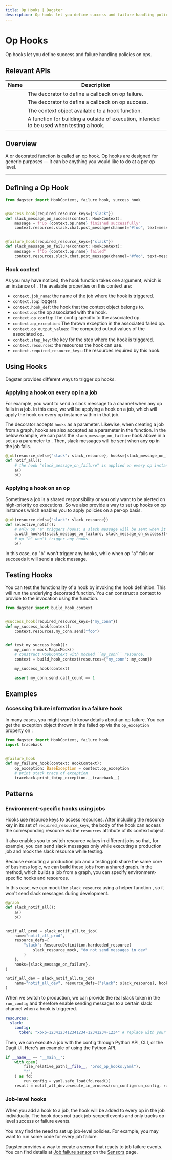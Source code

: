 ```yaml
---
title: Op Hooks | Dagster
description: Op hooks let you define success and failure handling policies on ops.
---
```


# Op Hooks

Op hooks let you define success and failure handling policies on ops.

## Relevant APIs

| Name                                                          | Description                                                                                                                |
| ------------------------------------------------------------- | -------------------------------------------------------------------------------------------------------------------------- |
| <PyObject module="dagster" object="failure_hook" decorator /> | The decorator to define a callback on op failure.                                                                          |
| <PyObject module="dagster" object="success_hook" decorator /> | The decorator to define a callback on op success.                                                                          |
| <PyObject module="dagster" object="HookContext"  />           | The context object available to a hook function.                                                                           |
| <PyObject module="dagster" object="build_hook_context" />     | A function for building a <PyObject object="HookContext" /> outside of execution, intended to be used when testing a hook. |

## Overview

A <PyObject module="dagster" object="success_hook" displayText="@success_hook" /> or <PyObject module="dagster" object="failure_hook" displayText="@failure_hook" /> decorated function is called an op hook. Op hooks are designed for generic purposes — it can be anything you would like to do at a per op level.

---

## Defining a Op Hook

```python file=/concepts/solids_pipelines/op_hooks.py startafter=start_repo_marker_0 endbefore=end_repo_marker_0
from dagster import HookContext, failure_hook, success_hook


@success_hook(required_resource_keys={"slack"})
def slack_message_on_success(context: HookContext):
    message = f"Op {context.op.name} finished successfully"
    context.resources.slack.chat.post_message(channel="#foo", text=message)


@failure_hook(required_resource_keys={"slack"})
def slack_message_on_failure(context: HookContext):
    message = f"Op {context.op.name} failed"
    context.resources.slack.chat.post_message(channel="#foo", text=message)
```

### Hook context

As you may have noticed, the hook function takes one argument, which is an instance of <PyObject module="dagster" object="HookContext" />. The available properties on this context are:

- `context.job_name`: the name of the job where the hook is triggered.
- `context.log`: loggers
- `context.hook_def`: the hook that the context object belongs to.
- `context.op`: the op associated with the hook.
- `context.op_config`: The config specific to the associated op.
- `context.op_exception`: The thrown exception in the associated failed op.
- `context.op_output_values`: The computed output values of the associated op.
- `context.step_key`: the key for the step where the hook is triggered.
- `context.resources`: the resources the hook can use.
- `context.required_resource_keys`: the resources required by this hook.

## Using Hooks

Dagster provides different ways to trigger op hooks.

### Applying a hook on every op in a job

For example, you want to send a slack message to a channel when any op fails in a job. In this case, we will be applying a hook on a job, which will apply the hook on every op instance within in that job.

The <PyObject module="dagster" object="job" displayText="@job" /> decorator accepts `hooks` as a parameter. Likewise, when creating a job from a graph, hooks are also accepted as a parameter in the <PyObject object="GraphDefinition" method="to_job" /> function. In the below example, we can pass the `slack_message_on_failure` hook above in a set as a parameter to <PyObject module="dagster" object="job" displayText="@job" />. Then, slack messages will be sent when any op in the job fails.

```python file=/concepts/solids_pipelines/op_hooks.py startafter=start_repo_marker_1 endbefore=end_repo_marker_1
@job(resource_defs={"slack": slack_resource}, hooks={slack_message_on_failure})
def notif_all():
    # the hook "slack_message_on_failure" is applied on every op instance within this graph
    a()
    b()
```

### Applying a hook on an op

Sometimes a job is a shared responsibility or you only want to be alerted on high-priority op executions. So we also provide a way to set up hooks on op instances which enables you to apply policies on a per-op basis.

```python file=/concepts/solids_pipelines/op_hooks.py startafter=start_repo_marker_2 endbefore=end_repo_marker_2
@job(resource_defs={"slack": slack_resource})
def selective_notif():
    # only op "a" triggers hooks: a slack message will be sent when it fails or succeeds
    a.with_hooks({slack_message_on_failure, slack_message_on_success})()
    # op "b" won't trigger any hooks
    b()
```

In this case, op "b" won't trigger any hooks, while when op "a" fails or succeeds it will send a slack message.

## Testing Hooks

You can test the functionality of a hook by invoking the hook definition. This will run the underlying decorated function. You can construct a context to provide to the invocation using the <PyObject object="build_hook_context" /> function.

```python file=/concepts/solids_pipelines/op_hooks.py startafter=start_testing_hooks endbefore=end_testing_hooks
from dagster import build_hook_context


@success_hook(required_resource_keys={"my_conn"})
def my_success_hook(context):
    context.resources.my_conn.send("foo")


def test_my_success_hook():
    my_conn = mock.MagicMock()
    # construct HookContext with mocked ``my_conn`` resource.
    context = build_hook_context(resources={"my_conn": my_conn})

    my_success_hook(context)

    assert my_conn.send.call_count == 1
```

## Examples

### Accessing failure information in a failure hook

In many cases, you might want to know details about an op failure. You can get the exception object thrown in the failed op via the `op_exception` property on <PyObject module="dagster" object="HookContext" />:

```python file=/concepts/solids_pipelines/op_hooks_context.py startafter=start_failure_hook_op_exception endbefore=end_failure_hook_op_exception
from dagster import HookContext, failure_hook
import traceback


@failure_hook
def my_failure_hook(context: HookContext):
    op_exception: BaseException = context.op_exception
    # print stack trace of exception
    traceback.print_tb(op_exception.__traceback__)
```

## Patterns

### <Check/> Environment-specific hooks using jobs

Hooks use resource keys to access resources. After including the resource key in its set of `required_resource_keys`, the body of the hook can access the corresponding resource via the `resources` attribute of its context object.

It also enables you to switch resource values in different jobs so that, for example, you can send slack messages only while executing a production job and mock the slack resource while testing.

Because executing a production job and a testing job share the same core of business logic, we can build these jobs from a shared [graph](/concepts/solids-pipelines/pipelines#from-a-graph). In the <PyObject object="GraphDefinition" method="to_job" /> method, which builds a job from a graph, you can specify environment-specific hooks and resources.

In this case, we can mock the `slack_resource` using a helper function <PyObject module="dagster" object="ResourceDefinition" displayText="ResourceDefinition.hardcoded_resource()"/>, so it won't send slack messages during development.

```python file=/concepts/solids_pipelines/op_hooks.py startafter=start_repo_marker_3 endbefore=end_repo_marker_3
@graph
def slack_notif_all():
    a()
    b()


notif_all_prod = slack_notif_all.to_job(
    name="notif_all_prod",
    resource_defs={
        "slack": ResourceDefinition.hardcoded_resource(
            slack_resource_mock, "do not send messages in dev"
        )
    },
    hooks={slack_message_on_failure},
)

notif_all_dev = slack_notif_all.to_job(
    name="notif_all_dev", resource_defs={"slack": slack_resource}, hooks={slack_message_on_failure}
)
```

When we switch to production, we can provide the real slack token in the `run_config` and therefore enable sending messages to a certain slack channel when a hook is triggered.

```yaml file=/concepts/solids_pipelines/prod_op_hooks.yaml
resources:
  slack:
    config:
      token: "xoxp-1234123412341234-12341234-1234" # replace with your slack token
```

Then, we can execute a job with the config through Python API, CLI, or the Dagit UI. Here's an example of using the Python API.

```python file=/concepts/solids_pipelines/op_hooks.py startafter=start_repo_main endbefore=end_repo_main
if __name__ == "__main__":
    with open(
        file_relative_path(__file__, "prod_op_hooks.yaml"),
        "r",
    ) as fd:
        run_config = yaml.safe_load(fd.read())
    result = notif_all_dev.execute_in_process(run_config=run_config, raise_on_error=False)
```

### <Cross/> Job-level hooks

When you add a hook to a job, the hook will be added to every op in the job individually. The hook does not track job-scoped events and only tracks op-level success or failure events.

You may find the need to set up job-level policies. For example, you may want to run some code for every job failure.

Dagster provides a way to create a sensor that reacts to job failure events. You can find details at [Job failure sensor](/concepts/partitions-schedules-sensors/sensors#job-failure-sensor) on the [Sensors](/concepts/partitions-schedules-sensors/sensors) page.
